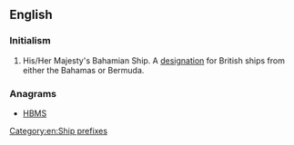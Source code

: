 {{wikipedia|Her Majesty's Ship}}
==English==

===Initialism===
{{rfc-header|Initialism}}
{{head|en|initialism}}
# His/Her Majesty's Bahamian Ship. A [[designation]] for British ships from either the Bahamas or Bermuda.

===Anagrams===
* [[HBMS#English|HBMS]]
[[Category:en:Ship prefixes]]
